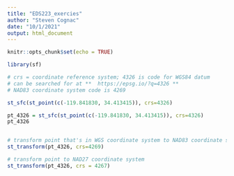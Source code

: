 ```yaml
---
title: "EDS223_exercies"
author: "Steven Cognac"
date: "10/1/2021"
output: html_document
---
```


```r
knitr::opts_chunk$set(echo = TRUE)

library(sf)

```

```r
# crs = coordinate reference system; 4326 is code for WGS84 datum
# can be searched for at **  https://epsg.io/?q=4326 **
# NAD83 coordinate system code is 4269

st_sfc(st_point(c(-119.841830, 34.413415)), crs=4326)
```

```r

pt_4326 = st_sfc(st_point(c(-119.841830, 34.413415)), crs=4326)
pt_4326


# transform point that's in WGS coordinate system to NAD83 coordinate system
st_transform(pt_4326, crs=4269)

# transform point to NAD27 coordinate system
st_transform(pt_4326, crs = 4267)

```

